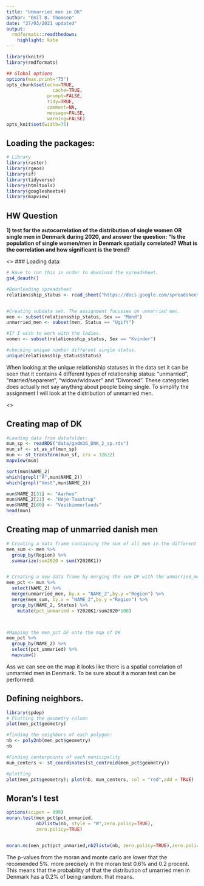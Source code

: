 ---
title: "Unmarried men in DK"
author: "Emil B. Thomsen"
date: "27/03/2021 updated"
output:
  rmdformats::readthedown:
    highlight: kate
---

```{r setup, include=FALSE}
library(knitr)
library(rmdformats)

## Global options
options(max.print="75")
opts_chunk$set(echo=TRUE,
	             cache=TRUE,
               prompt=FALSE,
               tidy=TRUE,
               comment=NA,
               message=FALSE,
               warning=FALSE)
opts_knit$set(width=75)
```


## Loading the packages:
```{r}
# Library 
library(raster)
library(rgeos)
library(sf)
library(tidyverse)
library(htmltools)
library(googlesheets4)
library(mapview)
```

## HW Question

__1) test for the autocorrelation of the distribution of single women OR single men in Denmark during 2020, and answer the question: "Is the population of single women/men in Denmark spatially correlated? What is the correlation and how significant is the trend?__

<\br>
### Loading data:

```{r}
# Have to run this in order to download the spreadsheet.
gs4_deauth()

#Downloading spreadsheet
relationsship_status <- read_sheet("https://docs.google.com/spreadsheets/d/1xcrd07gV3Sm0fuzSIWu2Op36oDBmvvrlHU9uNz49kuU/edit#gid=0")


#Creating subdata set. The assignment focusses on unmarried men.
men <- subset(relationsship_status, Sex == "Mænd")
unmarried_men <- subset(men, Status == "Ugift")

#If I wish to work with the ladies.
women <- subset(relationsship_status, Sex == "Kvinder")

#checking unique number different single status.
unique(relationsship_status$Status)
```
When looking at the unique relationship statuses in the data set it can be seen that it contains 4 different types of relationship status: "unmarried", "married/separeret", "widow/widower" and "Divorced". These categories does actually not say anything about people being single. To simplify the assignment I will look at the distribution of unmarried men.

<\br>

## Creating map of DK

```{r}
#Loading data from datafolder:
mun_sp <- readRDS("data/gadm36_DNK_2_sp.rds")
mun_sf <- st_as_sf(mun_sp)
mun <- st_transform(mun_sf, crs = 32632)
mapview(mun)

sort(mun$NAME_2)
which(grepl("Å",mun$NAME_2))
which(grepl("Vest",mun$NAME_2))

mun$NAME_2[31] <- "Aarhus"
mun$NAME_2[21] <- "Høje-Taastrup"
mun$NAME_2[60] <- "Vesthimmerlands"
head(mun)
```

## Creating map of unmarried danish men

```{r}
# Creating a data frame containing the sum of all men in the different municipalities, that means the sum of men who are "Ugift", "Gift/separeret", "Enke/enkemand" or "Fraskilt".
men_sum <- men %>% 
  group_by(Region) %>% 
  summarize(sum2020 = sum(Y2020K1))


# Creating a new data frame by merging the sum DF with the unmarried_men DF. Then adding a column in the new DF with the unmarried percentage of men.
men_pct <- mun %>% 
  select(NAME_2) %>% 
  merge(unmarried_men, by.x = "NAME_2",by.y ="Region") %>% 
  merge(men_sum, by.x = "NAME_2",by.y ="Region") %>% 
  group_by(NAME_2, Status) %>% 
    mutate(pct_unmaried = Y2020K1/sum2020*100)



#Mapping the men_pct DF onto the map of DK
men_pct %>% 
  group_by(NAME_2) %>% 
  select(pct_unmaried) %>% 
  mapview()

```
Ass we can see on the map it looks like there is a spatial correlation of unmarried men in Denmark. To be sure about it a moran test can be performed:


## Defining neighbors.

```{r}
library(spdep)
# Plotting the geometry column
plot(men_pct$geometry)

#finding the neighbors of each polygon:
nb <- poly2nb(men_pct$geometry)
nb

#Finding centerpoints of each municipality
mun_centers <- st_coordinates(st_centroid(men_pct$geometry))

#plotting
plot(men_pct$geometry); plot(nb, mun_centers, col = "red",add = TRUE)

```

## Moran's I test

```{r}
options(scipen = 999)
moran.test(men_pct$pct_unmaried, 
           nb2listw(nb, style = "W",zero.policy=TRUE),
           zero.policy=TRUE)


moran.mc(men_pct$pct_unmaried,nb2listw(nb, zero.policy=TRUE),zero.policy=TRUE, nsim = 999)

```
The p-values from the moran and monte carlo are lower that the recomended 5%. more precisely in the moran test 0.6% and 0.2 procent. This means that the probability of that the distribution of umarried men in Denmark has a 0.2% of being random. that means. 
